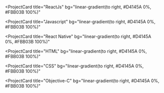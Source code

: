 <SectionText text="My competence" />

<br />

<ProjectCard
  title="ReactJs"
  bg="linear-gradient(to right, #D4145A 0%, #FBB03B 100%)"
></ProjectCard>

<ProjectCard
  title="Javascript"
  bg="linear-gradient(to right, #D4145A 0%, #FBB03B 100%)"
></ProjectCard>

<ProjectCard
  title="React Native"
  bg="linear-gradient(to right, #D4145A 0%, #FBB03B 100%)"
></ProjectCard>

<ProjectCard
  title="HTML"
  bg="linear-gradient(to right, #D4145A 0%, #FBB03B 100%)"
></ProjectCard>

<ProjectCard
  title="CSS"
  bg="linear-gradient(to right, #D4145A 0%, #FBB03B 100%)"
></ProjectCard>

<ProjectCard
  title="Objective-C"
  bg="linear-gradient(to right, #D4145A 0%, #FBB03B 100%)"
></ProjectCard>
